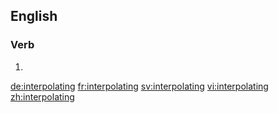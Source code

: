 ==English==

===Verb===
{{head|en}}

# {{present participle of|interpolate}}

[[de:interpolating]]
[[fr:interpolating]]
[[sv:interpolating]]
[[vi:interpolating]]
[[zh:interpolating]]